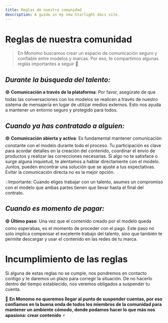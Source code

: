```yaml
---
title: Reglas de nuestra comunidad
description: A guide in my new Starlight docs site.
---
```

# **Reglas de nuestra comunidad**

> En Monomo buscamos crear un espacio de comunicación seguro y confiable entre modelos y marcas. Por eso, te compartimos algunas reglas importantes a seguir 📏
> 

## *Durante la búsqueda del talento:*

🟣 **Comunicación a través de la plataforma**: Por favor, asegúrate de que todas las conversaciones con los modelos se realicen a través de nuestro sistema de mensajería en lugar de utilizar medios externos. Esto nos ayuda a mantener un entorno seguro y protegido para todos.

## *Cuando ya has contratado a alguien:*

🟣 **Comunicación abierta y activa**: Es fundamental mantener comunicación constante con el modelo durante todo el proceso. Tu participación es clave para acordar detalles en la creación del contenido, coordinar el envío de productos y realizar las correcciones necesarias. Si algo no te satisface o surge alguna inquietud, te alentamos a hablar directamente con el modelo. Juntos, pueden encontrar una solución que se ajuste a tus expectativas. Evitar la comunicación directa no es la mejor opción.

💡Importante: Cuando eliges trabajar con un talento, asumes un compromiso con el modelo que ambas partes tienen que llevar hasta el final del contrato.

## *Cuando es momento de pagar:*

🟣 **Último paso**: Una vez que el contenido creado por el modelo queda como esperabas, es el momento de proceder con el pago. Este paso no solo implica compensar el excelente trabajo del talento, sino que también te permite descargar y usar el contenido en las redes de tu marca.

# **Incumplimiento de las reglas**

Si alguna de estas reglas no se cumple, nos pondremos en contacto contigo y te daremos un plazo para corregir la situación. De no hacerlo dentro del tiempo establecido, nos veremos obligados a suspender tu cuenta.

💜 **En Monomo no queremos llegar al punto de suspender cuentas, por eso confiamos en la buena onda de todos los miembros de la comunidad para mantener un ambiente cómodo, donde podamos hacer lo que más nos apasiona: crear contenido** ⚡
